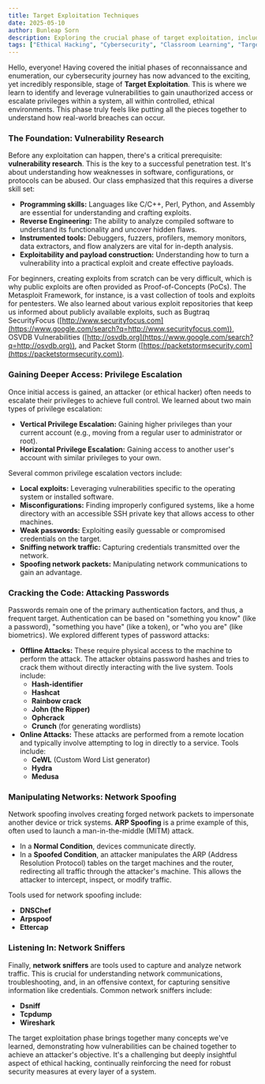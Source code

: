 ```yaml
---
title: Target Exploitation Techniques 
date: 2025-05-10 
author: Bunleap Sorn
description: Exploring the crucial phase of target exploitation, including vulnerability research, privilege escalation, password attacks, network spoofing, and sniffing tools learned in class. 
tags: ["Ethical Hacking", "Cybersecurity", "Classroom Learning", "Target Exploitation", "Vulnerability Research", "Privilege Escalation", "Password Attacks", "Network Spoofing", "ARP Spoofing", "Network Sniffing", "Kali Linux Tools"]
---
```


Hello, everyone! Having covered the initial phases of reconnaissance and enumeration, our cybersecurity journey has now advanced to the exciting, yet incredibly responsible, stage of **Target Exploitation**. This is where we learn to identify and leverage vulnerabilities to gain unauthorized access or escalate privileges within a system, all within controlled, ethical environments. This phase truly feels like putting all the pieces together to understand how real-world breaches can occur.

### The Foundation: Vulnerability Research

Before any exploitation can happen, there's a critical prerequisite: **vulnerability research**. This is the key to a successful penetration test. It's about understanding how weaknesses in software, configurations, or protocols can be abused. Our class emphasized that this requires a diverse skill set:

  * **Programming skills:** Languages like C/C++, Perl, Python, and Assembly are essential for understanding and crafting exploits.
  * **Reverse Engineering:** The ability to analyze compiled software to understand its functionality and uncover hidden flaws.
  * **Instrumented tools:** Debuggers, fuzzers, profilers, memory monitors, data extractors, and flow analyzers are vital for in-depth analysis.
  * **Exploitability and payload construction:** Understanding how to turn a vulnerability into a practical exploit and create effective payloads.

For beginners, creating exploits from scratch can be very difficult, which is why public exploits are often provided as Proof-of-Concepts (PoCs). The Metasploit Framework, for instance, is a vast collection of tools and exploits for pentesters. We also learned about various exploit repositories that keep us informed about publicly available exploits, such as Bugtraq SecurityFocus ([http://www.securityfocus.com](https://www.google.com/search?q=http://www.securityfocus.com)), OSVDB Vulnerabilities ([http://osvdb.org](https://www.google.com/search?q=http://osvdb.org)), and Packet Storm ([https://packetstormsecurity.com](https://packetstormsecurity.com)).

### Gaining Deeper Access: Privilege Escalation

Once initial access is gained, an attacker (or ethical hacker) often needs to escalate their privileges to achieve full control. We learned about two main types of privilege escalation:

  * **Vertical Privilege Escalation:** Gaining higher privileges than your current account (e.g., moving from a regular user to administrator or root).
  * **Horizontal Privilege Escalation:** Gaining access to another user's account with similar privileges to your own.

Several common privilege escalation vectors include:

  * **Local exploits:** Leveraging vulnerabilities specific to the operating system or installed software.
  * **Misconfigurations:** Finding improperly configured systems, like a home directory with an accessible SSH private key that allows access to other machines.
  * **Weak passwords:** Exploiting easily guessable or compromised credentials on the target.
  * **Sniffing network traffic:** Capturing credentials transmitted over the network.
  * **Spoofing network packets:** Manipulating network communications to gain an advantage.

### Cracking the Code: Attacking Passwords

Passwords remain one of the primary authentication factors, and thus, a frequent target. Authentication can be based on "something you know" (like a password), "something you have" (like a token), or "who you are" (like biometrics). We explored different types of password attacks:

  * **Offline Attacks:** These require physical access to the machine to perform the attack. The attacker obtains password hashes and tries to crack them without directly interacting with the live system. Tools include:
      * **Hash-identifier**
      * **Hashcat**
      * **Rainbow crack**
      * **John (the Ripper)**
      * **Ophcrack**
      * **Crunch** (for generating wordlists)
  * **Online Attacks:** These attacks are performed from a remote location and typically involve attempting to log in directly to a service. Tools include:
      * **CeWL** (Custom Word List generator)
      * **Hydra**
      * **Medusa**

### Manipulating Networks: Network Spoofing

Network spoofing involves creating forged network packets to impersonate another device or trick systems. **ARP Spoofing** is a prime example of this, often used to launch a man-in-the-middle (MITM) attack.

  * In a **Normal Condition**, devices communicate directly.
  * In a **Spoofed Condition**, an attacker manipulates the ARP (Address Resolution Protocol) tables on the target machines and the router, redirecting all traffic through the attacker's machine. This allows the attacker to intercept, inspect, or modify traffic.

Tools used for network spoofing include:

  * **DNSChef**
  * **Arpspoof**
  * **Ettercap**

### Listening In: Network Sniffers

Finally, **network sniffers** are tools used to capture and analyze network traffic. This is crucial for understanding network communications, troubleshooting, and, in an offensive context, for capturing sensitive information like credentials.
Common network sniffers include:

  * **Dsniff**
  * **Tcpdump**
  * **Wireshark**

The target exploitation phase brings together many concepts we've learned, demonstrating how vulnerabilities can be chained together to achieve an attacker's objective. It's a challenging but deeply insightful aspect of ethical hacking, continually reinforcing the need for robust security measures at every layer of a system.